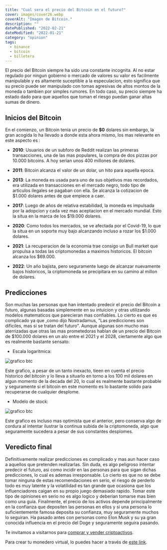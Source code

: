 ```yaml
---
title: "Cual sera el precio del Bitcoin en el futuro?"
cover: images/cover26.webp
coverAlt: "Imagen de Bitcoin."
description: ""
datePublished: "2022-02-21"
dateModified: "2022-01-21"
category: "opinion"
tags:
  - binance
  - bitcoin
  - billetera
---
```



El precio del Bitcoin siempre ha sido una constante incognita. Al no estar regulado por ningun gobierno o mercado de valores su valor es facilmente manipulable y es altamente suceptible a la especulacion, esto significa que su precio puede ser manipulado con tomas agresivas de altos montos de la moneda o tambien por simples rumores. En todo caso, su precio siempre ha estado dado para que aquellos que toman el riesgo puedan ganar altas sumas de dinero.

## Inicios del Bitcoin

En el comienzo, un Bitcoin tenia un precio de **$0** dolares sin embargo, la gran acogida lo ha llevado a donde esta ahora mismo, los mas relevante en este aspecto es :

* **2010**: Usuarios de un subforo de Reddit realizan las primeras transacciones, una de las mas populares, la compra de dos pizzas por 10.000 bitcoins. A hoy serian unos 400 millones de dolares.

* **2011**: Bitcoin alcanza el valor de un dolar, un hito para aquella epoca.

* **2013**: La moneda es usada para uno de sus objetivos mas recordados, era utilizada en transacciones en el mercado negro, todo tipo de articulos ilegales se pagaban con ella. Se alcanza la cotizacion de $1.000 dolares antes de que empiece a caer.

* **2017**: Luego de años de relativa estabilidad, la moneda es impulsada por la adopcion y cada vez mas aceptacion en el mercado mundial. Esto la situa en la marca de los $19.000 dolares.

* **2020**: Como todos los mercados, se ve afectada por el Covid-19, lo que la situa en un soporte muy bajo alcanzando incluso a rozar los $1.000 dolares.

* **2021**: La recuperacion de la economia trae consigo un Bull market que propulsa a todas las criptomonedas a maximos historicos. El bitcoin alcanza los $69.000.

* **2022**: Un año bajista, pero seguramente luego de alcanzar nuevamente bajos historicos, la criptomoneda se precipitara en su camino al millon de dolares.

## Predicciones

Son muchas las personas que han intentado predecir el precio del Bitcoin a futuro, algunas basadas simplemente en su intuicion y otras utilizando modelos matematicos que parecieran mas confiables. Lo cierto es que es complicado ya que ,como dijo Nostradamus, "Las predicciones son dificiles, mas si se tratan del futuro". Aunque algunas son mucho mas aterrizadas que otras las mas prometedoras hablan de un precio del Bitcoin de $100.000 dolares en un alo entre el 2021 y el 2028, ciertamente algo que es realmente bastante sensato:

* Escala logaritmica:

![grafico btc](images/cover24.png "@ChartsBTC gráfico de noviembre de 2019")

Este grafico, a pesar de un tanto inexacto, tieen en cuenta el precio historico del bitcoin y lo lleva a situarlo en torno a los 100 mil dolares en algun momento de la decada del 20, lo cual es realmente bastante probable y seguramente si el bitcoin en este momento es lo bastante solido para recuperarse de cualquier desplome.

* Modelo de stock:

![grafico btc](images/cover25.jpg "@digitaliknet modelo hecho por @100trillionusd")

Este grafico es incluso mas optimista que el anterior, pero conserva algo de cordura al intentar ilustrar la continua subida de la criptomoneda, algo que seguramente sucedera a pesar de sus constantes desplomes.


## Veredicto final

Definitivamente realizar predicciones es complicado y mas aun hacer caso a aquellos que pretenden realizarlas. Sin duda, es algo peligroso intentar predecir el futuro, asi como incidir en las personas para que sigan dichas predicciones, lo cual es ademas irresponsable. Lo cierto es que no se debe tomar ninguna de estas recomendaciones en serio, el riesgo de perderlo todo es muy latente y la volatilidad es tan grande que ocasiona que los influenciadores caigan en su propio juego demasiado rapido. Tomar este tipo de opiniones en serio no es algo logico y deberian tomarse mas bien como una guia. Finalmente, el precio de los activos depende principalmente en la confianza que depositen las personas en ellos y si una persona lo suficientemente famosa deposita su confianza, muy seguramente muchos lo seguiran. Ha pasado antes con personas como Elon Musk y su ya gran conocida influencia en el precio del Doge y seguramente seguira pasando.



Te invitamos a visitarnos para [comprar y vender criptoactivos](https://shop.criptocambioslatam.com).

Para crear tu monedero virtual, lo puedes hacer a través de [este link](https://accounts.binance.com/es/register?ref=20517808).